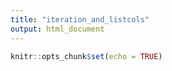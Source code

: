 ```yaml
---
title: "iteration_and_listcols"
output: html_document
---
```


```r
knitr::opts_chunk$set(echo = TRUE)
```


